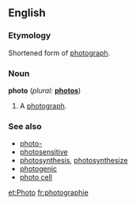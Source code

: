 ==English==

===Etymology===
Shortened form of [[photograph]].

===Noun===
'''photo''' (''plural:'' '''[[photos]]''')
# A [[photograph]].

===See also===
*[[photo-]]
*[[photosensitive]]
*[[photosynthesis]], [[photosynthesize]]
*[[photogenic]]
*[[photo cell]]

[[et:Photo]]
[[fr:photographie]]